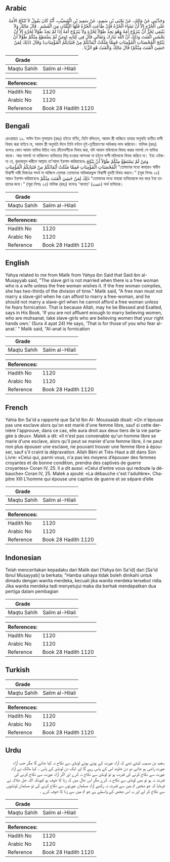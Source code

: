 ## Arabic


<div dir="rtl" lang="ar" style={{fontSize:'larger',backgroundColor:'#f8f9fa',padding:20}}>
وَحَدَّثَنِي عَنْ مَالِكٍ، عَنْ يَحْيَى بْنِ سَعِيدٍ، عَنْ سَعِيدِ بْنِ الْمُسَيَّبِ، أَنَّهُ كَانَ يَقُولُ لاَ تُنْكَحُ الأَمَةُ عَلَى الْحُرَّةِ إِلاَّ أَنْ تَشَاءَ الْحُرَّةُ فَإِنْ طَاعَتِ الْحُرَّةُ فَلَهَا الثُّلُثَانِ مِنَ الْقَسْمِ ‏.‏ قَالَ مَالِكٌ وَلاَ يَنْبَغِي لِحُرٍّ أَنْ يَتَزَوَّجَ أَمَةً وَهُوَ يَجِدُ طَوْلاً لِحُرَّةٍ وَلاَ يَتَزَوَّجَ أَمَةً إِذَا لَمْ يَجِدْ طَوْلاً لِحُرَّةٍ إِلاَّ أَنْ يَخْشَى الْعَنَتَ وَذَلِكَ أَنَّ اللَّهَ تَبَارَكَ وَتَعَالَى قَالَ فِي كِتَابِهِ ‏(‏وَمَنْ لَمْ يَسْتَطِعْ مِنْكُمْ طَوْلاً أَنْ يَنْكِحَ الْمُحْصَنَاتِ الْمُؤْمِنَاتِ فَمِمَّا مَلَكَتْ أَيْمَانُكُمْ مِنْ فَتَيَاتِكُمُ الْمُؤْمِنَاتِ‏)‏ وَقَالَ ‏(‏ذَلِكَ لِمَنْ خَشِيَ الْعَنَتَ مِنْكُمْ‏)‏ قَالَ مَالِكٌ وَالْعَنَتُ هُوَ الزِّنَا ‏.‏
</div>
<div style={{backgroundColor:'#f8f9fa',padding:20, marginBottom: 10}}><table> <thead> <tr> <th>Grade</th> <th></th> </tr> </thead> <tbody> <tr><td>Maqtu Sahih</td><td>Salim al-Hilali</td></tr></tbody></table><table> <thead> <tr> <th>References:</th> <th></th> </tr> </thead> <tbody><tr><td>Hadith No</td><td>1120</td></tr><tr><td>Arabic No</td><td>1120</td></tr><tr><td>Reference</td><td>Book 28 Hadith 1120</td></tr></tbody></table></div>

## Bengali


<div dir="ltr" lang="bn" style={{fontSize:'larger',backgroundColor:'#f8f9fa',padding:20}}>
রেওয়ায়ত ২৯. সাঈদ ইবন মুসায়্যাব (রহঃ) হইতে বর্ণিত, তিনি বলিতেন, আযাদ স্ত্রী থাকিতে তাহার অনুমতি ব্যতীত দাসী বিবাহ করা যাইবে না, আযাদ স্ত্রী অনুমতি দিলে তিনি বন্টনে দুই-তৃতীয়াংশের অধিকার লাভ করিবেন। মালিক (রহঃ) বলেনঃ কোন আযাদ ব্যক্তির উচিত নহে ক্রীতদাসীকে বিবাহ করা, যদি আযাদ মহিলাকে বিবাহ করার সামর্থ্য সে ব্যক্তির থাকে। আর সামর্থ্য না থাকিলেও ব্যভিচারে লিপ্ত হওয়ার আশংকা না হইলে দাসী মহিলাকে বিবাহ করিবে না। ইহা এইজন্য যে, কুরআনুল করীমে আল্লাহ তা’আলা ইরশাদ করিয়াছেনঃ ‏وَمَنْ لَمْ يَسْتَطِعْ مِنْكُمْ طَوْلاً أَنْ يَنْكِحَ الْمُحْصَنَاتِ الْمُؤْمِنَاتِ فَمِمَّا مَلَكَتْ أَيْمَانُكُمْ مِنْ فَتَيَاتِكُمُ الْمُؤْمِنَاتِ‏ “তোমাদের মধ্যে কাহারও স্বাধীন বিশ্বাসী নারী বিবাহের সমর্থ না থাকিলে তোমরা তোমাদের অধিকারভুক্ত বিশ্বাসী যুবতী বিবাহ করবে।” (সূরা নিসাঃ ২৫) আরও ইরশাদ করিয়াছেনঃ ‏ذَلِكَ لِمَنْ خَشِيَ الْعَنَتَ مِنْكُمْ‏ “তোমাদের মধ্যে যাহারা ব্যভিচারকে ভয় করে ইহা তাহাদের জন্য।” (সূরা নিসাঃ ২৫) মালিক (রহঃ) বলেনঃ 'আনাত' (عنت) অর্থ ব্যভিচার।
</div>
<div style={{backgroundColor:'#f8f9fa',padding:20, marginBottom: 10}}><table> <thead> <tr> <th>Grade</th> <th></th> </tr> </thead> <tbody> <tr><td>Maqtu Sahih</td><td>Salim al-Hilali</td></tr></tbody></table><table> <thead> <tr> <th>References:</th> <th></th> </tr> </thead> <tbody><tr><td>Hadith No</td><td>1120</td></tr><tr><td>Arabic No</td><td>1120</td></tr><tr><td>Reference</td><td>Book 28 Hadith 1120</td></tr></tbody></table></div>

## English


<div dir="ltr" lang="en" style={{fontSize:'larger',backgroundColor:'#f8f9fa',padding:20}}>
Yahya related to me from Malik from Yahya ibn Said that Said ibn al-Musayyab said, "The slave girl is not married when there is a free woman who is a wife unless the free woman wishes it. If the free woman complies, she has two-thirds of the division of time." Malik said, "A free man must not marry a slave-girl when he can afford to marry a free-woman, and he should not marry a slave-girl when he cannot afford a free woman unless he fears fornication. That is because Allah, may he be Blessed and Exalted, says in His Book, 'If you are not affluent enough to marry believing women, who are muhsanat, take slave-girls who are believing women that your right hands own.' (Sura 4 ayat 24) He says, 'That is for those of you who fear al-anat.' " Malik said, "Al-anat is fornication
</div>
<div style={{backgroundColor:'#f8f9fa',padding:20, marginBottom: 10}}><table> <thead> <tr> <th>Grade</th> <th></th> </tr> </thead> <tbody> <tr><td>Maqtu Sahih</td><td>Salim al-Hilali</td></tr></tbody></table><table> <thead> <tr> <th>References:</th> <th></th> </tr> </thead> <tbody><tr><td>Hadith No</td><td>1120</td></tr><tr><td>Arabic No</td><td>1120</td></tr><tr><td>Reference</td><td>Book 28 Hadith 1120</td></tr></tbody></table></div>

## French


<div dir="ltr" lang="fr" style={{fontSize:'larger',backgroundColor:'#f8f9fa',padding:20}}>
Yahia Ibn Sa'id a rapporté que Sa'id Ibn Al- Moussaiab disait: «On n'épouse pas une esclave alors qu'on est marié d'une femme libre, sauf si cette dernière l'approuve, dans ce cas, elle aura droit aux deux tiers de la vie partagée à deux». Malek a dit: «II n'est pas convenable qu'un homme libre se marie d'une esclave, alors qu'il peut se marier d'une femme libre, il ne peut non plus épouser une esclave, ne pouvant trouver une femme libre à épouser, sauf s'il craint la dépravation. Allah Béni et Très-Haut a dit dans Son Livre: «Celui qui, parmi vous, n'a pas les moyens d’épouser des femmes croyantes et de bonne condition, prendra des captives de guerre croyantes» Coran IV, 25. Il a dit aussi: «Celui d'entre vous qui redoute la débauche» Coran IV, 25. Malek a ajouté: «La débauche c'est l'adultère». Chapitre XIII L'homme qui épouse une captive de guerre et se sépare d’elle
</div>
<div style={{backgroundColor:'#f8f9fa',padding:20, marginBottom: 10}}><table> <thead> <tr> <th>Grade</th> <th></th> </tr> </thead> <tbody> <tr><td>Maqtu Sahih</td><td>Salim al-Hilali</td></tr></tbody></table><table> <thead> <tr> <th>References:</th> <th></th> </tr> </thead> <tbody><tr><td>Hadith No</td><td>1120</td></tr><tr><td>Arabic No</td><td>1120</td></tr><tr><td>Reference</td><td>Book 28 Hadith 1120</td></tr></tbody></table></div>

## Indonesian


<div dir="ltr" lang="id" style={{fontSize:'larger',backgroundColor:'#f8f9fa',padding:20}}>
Telah menceritakan kepadaku dari Malik dari [Yahya bin Sa'id] dari [Sa'id Ibnul Musayyab] ia berkata; "Hamba sahaya tidak boleh dinikahi untuk dimadu dengan wanita merdeka, kecuali jika wanita merdeka tersebut ridla. Jika wanita merdeka tadi menyetujui maka dia berhak mendapatkan dua pertiga dalam pembagian
</div>
<div style={{backgroundColor:'#f8f9fa',padding:20, marginBottom: 10}}><table> <thead> <tr> <th>Grade</th> <th></th> </tr> </thead> <tbody> <tr><td>Maqtu Sahih</td><td>Salim al-Hilali</td></tr></tbody></table><table> <thead> <tr> <th>References:</th> <th></th> </tr> </thead> <tbody><tr><td>Hadith No</td><td>1120</td></tr><tr><td>Arabic No</td><td>1120</td></tr><tr><td>Reference</td><td>Book 28 Hadith 1120</td></tr></tbody></table></div>

## Turkish


<div dir="ltr" lang="tr" style={{fontSize:'larger',backgroundColor:'#f8f9fa',padding:20}}>

</div>
<div style={{backgroundColor:'#f8f9fa',padding:20, marginBottom: 10}}><table> <thead> <tr> <th>Grade</th> <th></th> </tr> </thead> <tbody> <tr><td>Maqtu Sahih</td><td>Salim al-Hilali</td></tr></tbody></table><table> <thead> <tr> <th>References:</th> <th></th> </tr> </thead> <tbody><tr><td>Hadith No</td><td>1120</td></tr><tr><td>Arabic No</td><td>1120</td></tr><tr><td>Reference</td><td>Book 28 Hadith 1120</td></tr></tbody></table></div>

## Urdu


<div dir="rtl" lang="ur" style={{fontSize:'larger',backgroundColor:'#f8f9fa',padding:20}}>
سعید بن مسیب کہتے تھے کہ آزاد عورت کے ہوتے ہوئے لونڈی سے نکاح نہ کیا جائے گا مگر جب آزاد عورت راضی ہو جائے دو دن خاوند اس کے پاس رہے گا اور ایک دن لونڈی کے پاس ۔ کہا مالک نے آزاد عورت سے نکاح کرنے کی قدرت ہو تو لونڈی سے نکاح نہ کرے اور اگر آزاد عورت سے نکاح کرنے کی قدرت نہ ہو تو بھی لونڈی سے نکاح نہ کرے مگر اس حال میں کہ زنا کا خوف ہو کیونکہ اللہ جل جلالہ نے فرمایا کہ جو شخص تم میں سے قدرت نہ رکھے آزاد مسلمان عورتوں سے نکاح کرنے کی تو مسلمان لونڈیوں سے نکاح کر لے اور یہ اس شخص کے واسطے ہے جو تم میں سے زنا کا خوف کرے ۔
</div>
<div style={{backgroundColor:'#f8f9fa',padding:20, marginBottom: 10}}><table> <thead> <tr> <th>Grade</th> <th></th> </tr> </thead> <tbody> <tr><td>Maqtu Sahih</td><td>Salim al-Hilali</td></tr></tbody></table><table> <thead> <tr> <th>References:</th> <th></th> </tr> </thead> <tbody><tr><td>Hadith No</td><td>1120</td></tr><tr><td>Arabic No</td><td>1120</td></tr><tr><td>Reference</td><td>Book 28 Hadith 1120</td></tr></tbody></table></div>